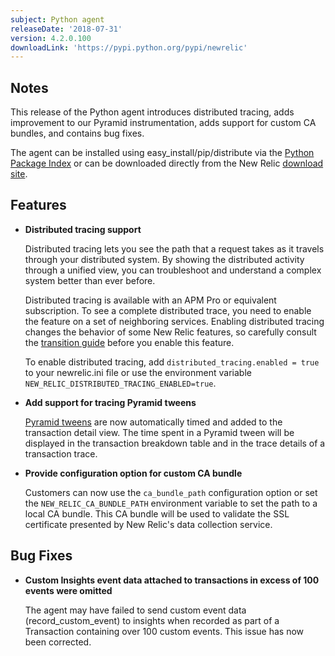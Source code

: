 ```yaml
---
subject: Python agent
releaseDate: '2018-07-31'
version: 4.2.0.100
downloadLink: 'https://pypi.python.org/pypi/newrelic'
---
```


## Notes

This release of the Python agent introduces distributed tracing, adds improvement to our Pyramid instrumentation, adds support for custom CA bundles, and contains bug fixes.

The agent can be installed using easy_install/pip/distribute via the [Python Package Index](https://pypi.python.org/pypi/newrelic) or can be downloaded directly from the New Relic [download site](http://download.newrelic.com/python_agent/release).

## Features

* **Distributed tracing support**

  Distributed tracing lets you see the path that a request takes as it travels through your distributed system. By showing the distributed activity through a unified view, you can troubleshoot and understand a complex system better than ever before.

  Distributed tracing is available with an APM Pro or equivalent subscription. To see a complete distributed trace, you need to enable the feature on a set of neighboring services. Enabling distributed tracing changes the behavior of some New Relic features, so carefully consult the [transition guide](https://docs.newrelic.com/docs/transition-guide-distributed-tracing) before you enable this feature.

  To enable distributed tracing, add `distributed_tracing.enabled = true` to your newrelic.ini file or use the environment variable `NEW_RELIC_DISTRIBUTED_TRACING_ENABLED=true`.
* **Add support for tracing Pyramid tweens**

  [Pyramid tweens](https://docs.pylonsproject.org/projects/pyramid/en/latest/glossary.html#term-tween) are now automatically timed and added to the transaction detail view. The time spent in a Pyramid tween will be displayed in the transaction breakdown table and in the trace details of a transaction trace.
* **Provide configuration option for custom CA bundle**

  Customers can now use the `ca_bundle_path` configuration option or set the `NEW_RELIC_CA_BUNDLE_PATH` environment variable to set the path to a local CA bundle. This CA bundle will be used to validate the SSL certificate presented by New Relic's data collection service.

## Bug Fixes

* **Custom Insights event data attached to transactions in excess of 100 events were omitted**

  The agent may have failed to send custom event data (record_custom_event) to insights when recorded as part of a Transaction containing over 100 custom events. This issue has now been corrected.
